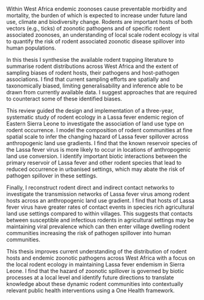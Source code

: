 Within West Africa endemic zoonoses cause preventable morbidity and mortality, the burden of which is expected to increase under future land use, climate and biodiversity change. Rodents are important hosts of both vectors (e.g., ticks) of zoonotic pathogens and of specific rodent associated zoonoses, an understanding of local scale rodent ecology is vital to quantify the risk of rodent associated zoonotic disease spillover into human populations. 

In this thesis I synthesise the available rodent trapping literature to summarise rodent distributions across West Africa and the extent of sampling biases of rodent hosts, their pathogens and host-pathogen associations. I find that current sampling efforts are spatially and taxonomically biased, limiting generalisability and inference able to be drawn from currently available data. I suggest approaches that are required to counteract some of these identified biases.

This review guided the design and implementation of a three-year, systematic study of rodent ecology in a Lassa fever endemic region of Eastern Sierra Leone to investigate the association of land use type on rodent occurrence. I model the composition of rodent communities at fine spatial scale to infer the changing hazard of Lassa fever spillover across anthropogenic land use gradients. I find that the known reservoir species of the Lassa fever virus is more likely to occur in locations of anthropogenic land use conversion. I identify important biotic interactions between the primary reservoir of Lassa fever and other rodent species that lead to reduced occurrence in urbanised settings, which may abate the risk of pathogen spillover in these settings. 

Finally, I reconstruct rodent direct and indirect contact networks to investigate the transmission networks of Lassa fever virus among rodent hosts across an anthropogenic land use gradient. I find that hosts of Lassa fever virus have greater rates of contact events in species rich agricultural land use settings compared to within villages. This suggests that contacts between susceptible and infectious rodents in agricultural settings may be maintaining viral prevalence which can then enter village dwelling rodent communities increasing the risk of pathogen spillover into human communities. 

This thesis improves current understanding of the distribution of rodent hosts and endemic zoonotic pathogens across West Africa with a focus on the local rodent ecology in maintaining Lassa fever endemism in Sierra Leone. I find that the hazard of zoonotic spillover is governed by biotic processes at a local level and identify future directions to translate knowledge about these dynamic rodent communities into contextually relevant public health interventions using a One Health framework.
